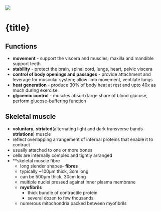 

<Head>
    <meta name="description" content="functions, types, classification, gross and microscopic anatomy of bones; types and functions of joints" />
    <title>{title}</title>
</Head>

<Breadcrumb title={title} />

<Image src={profileImage} className="rounded-lg" />

<div>

# {title}

## Functions

- **movement** - support the viscera and muscles; maxilla and mandible support teeth
- **stability** - protect the brain, spinal cord, lungs, heart, pelvic viscera
- **control of body openings and passages** - provide attachment and leverage for muscular system; allow limb movement, ventilate lungs
- **heat generation** - produce 30% of body heat at rest and upto 40x as much during exercise
- **glycemic control** - muscles absorb large share of blood glucose, perform glucose-buffering function

## Skeletal muscle

- **voluntary**, **striated**(alternating light and dark transverse bands- **striations**) muscle
- reflect overlapping arrangement of internal proteins that enable it to contract
- usually attached to one or more bones
- cells are internally complex and tightly arranged
- **skeletal muscle fibre
    - long slender shapes- **fibres**
    - typically ~100µm thick, 3cm long
    - can be 500µm thick, 30cm long
    - multiple nuclei pressed against inner plasma membrane
    - **myofibrils**
        - thick bundle of contractile protein
        - several dozen to few thousands
    - numerous mitochondria packed between myofibrils

</div>
